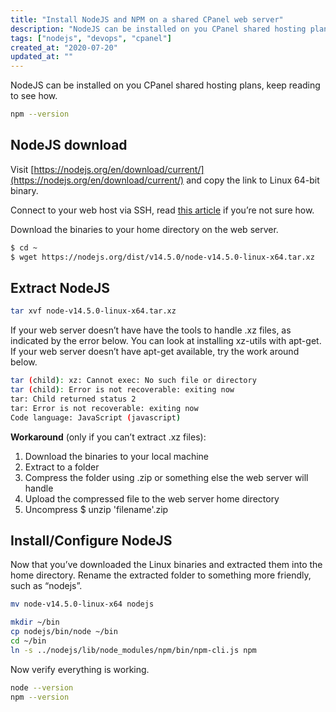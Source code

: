 ```yaml
---
title: "Install NodeJS and NPM on a shared CPanel web server"
description: "NodeJS can be installed on you CPanel shared hosting plans, keep reading to see how."
tags: ["nodejs", "devops", "cpanel"]
created_at: "2020-07-20"
updated_at: ""
---
```


NodeJS can be installed on you CPanel shared hosting plans, keep reading to see how.

```bash
npm --version
```

## NodeJS download

Visit [https://nodejs.org/en/download/current/](https://nodejs.org/en/download/current/) and copy the link to Linux 64-bit binary.

Connect to your web host via SSH, read [this article](/posts/ssh-to-webserver) if you’re not sure how.

Download the binaries to your home directory on the web server.

```bash
$ cd ~
$ wget https://nodejs.org/dist/v14.5.0/node-v14.5.0-linux-x64.tar.xz
```

## Extract NodeJS

```bash
tar xvf node-v14.5.0-linux-x64.tar.xz
```

If your web server doesn’t have have the tools to handle .xz files, as indicated by the error below. You can look at installing xz-utils with apt-get. If your web server doesn’t have apt-get available, try the work around below.

```bash
tar (child): xz: Cannot exec: No such file or directory
tar (child): Error is not recoverable: exiting now
tar: Child returned status 2
tar: Error is not recoverable: exiting now
Code language: JavaScript (javascript)
```

**Workaround** (only if you can’t extract .xz files):

1. Download the binaries to your local machine
2. Extract to a folder
3. Compress the folder using .zip or something else the web server will handle
4. Upload the compressed file to the web server home directory
5. Uncompress $ unzip 'filename'.zip

## Install/Configure NodeJS

Now that you’ve downloaded the Linux binaries and extracted them into the home directory. Rename the extracted folder to something more friendly, such as “nodejs”.

```bash
mv node-v14.5.0-linux-x64 nodejs
```

```bash
mkdir ~/bin
cp nodejs/bin/node ~/bin
cd ~/bin
ln -s ../nodejs/lib/node_modules/npm/bin/npm-cli.js npm
```

Now verify everything is working.

```bash
node --version
npm --version
```
